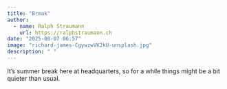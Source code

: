 ```yaml
---
title: "Break"
author:
  - name: Ralph Straumann
    url: https://ralphstraumann.ch
date: "2025-08-07 06:57"
image: "richard-james-CgywzwVK2kU-unsplash.jpg"
description: " "
---
```


It's summer break here at headquarters, so for a while things might be a bit quieter than usual.